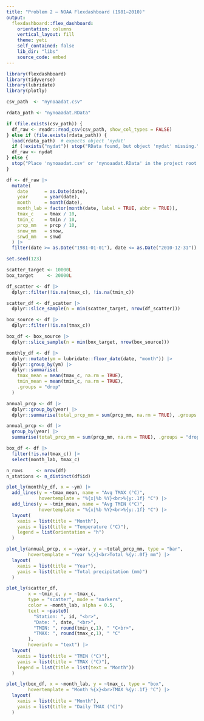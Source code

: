 ```yaml
---
title: "Problem 2 — NOAA Flexdashboard (1981–2010)"
output:
  flexdashboard::flex_dashboard:
    orientation: columns
    vertical_layout: fill
    theme: yeti
    self_contained: false
    lib_dir: "libs"
    source_code: embed
---
```


```r
library(flexdashboard)
library(tidyverse)
library(lubridate)
library(plotly)
```



```r
csv_path  <- "nynoaadat.csv"

rdata_path <- "nynoaadat.RData"

if (file.exists(csv_path)) {
  df_raw <- readr::read_csv(csv_path, show_col_types = FALSE)
} else if (file.exists(rdata_path)) {
  load(rdata_path)  # expects object 'nydat'
  if (!exists("nydat")) stop("RData found, but object 'nydat' missing.")
  df_raw <- nydat
} else {
  stop("Place 'nynoaadat.csv' or 'nynoaadat.RData' in the project root.")
}
```

```r
df <- df_raw |>
  mutate(
    date      = as.Date(date),
    year      = year(date),
    month     = month(date),
    month_lab = factor(month(date, label = TRUE, abbr = TRUE)),
    tmax_c    = tmax / 10,
    tmin_c    = tmin / 10,
    prcp_mm   = prcp / 10,
    snow_mm   = snow,
    snwd_mm   = snwd
  ) |>
  filter(date >= as.Date("1981-01-01"), date <= as.Date("2010-12-31"))
```

```r
set.seed(123)

scatter_target <- 10000L   
box_target     <- 20000L   

df_scatter <- df |>
  dplyr::filter(!is.na(tmax_c), !is.na(tmin_c))

scatter_df <- df_scatter |>
  dplyr::slice_sample(n = min(scatter_target, nrow(df_scatter)))

box_source <- df |>
  dplyr::filter(!is.na(tmax_c))

box_df <- box_source |>
  dplyr::slice_sample(n = min(box_target, nrow(box_source)))

monthly_df <- df |>
  dplyr::mutate(ym = lubridate::floor_date(date, "month")) |>
  dplyr::group_by(ym) |>
  dplyr::summarise(
    tmax_mean = mean(tmax_c, na.rm = TRUE),
    tmin_mean = mean(tmin_c, na.rm = TRUE),
    .groups = "drop"
  )

annual_prcp <- df |>
  dplyr::group_by(year) |>
  dplyr::summarise(total_prcp_mm = sum(prcp_mm, na.rm = TRUE), .groups = "drop")
```


```r
annual_prcp <- df |>
  group_by(year) |>
  summarise(total_prcp_mm = sum(prcp_mm, na.rm = TRUE), .groups = "drop")

box_df <- df |>
  filter(!is.na(tmax_c)) |>
  select(month_lab, tmax_c)

n_rows     <- nrow(df)
n_stations <- n_distinct(df$id)
```

```r
plot_ly(monthly_df, x = ~ym) |>
  add_lines(y = ~tmax_mean, name = "Avg TMAX (°C)",
            hovertemplate = "%{x|%b %Y}<br>%{y:.1f} °C") |>
  add_lines(y = ~tmin_mean, name = "Avg TMIN (°C)",
            hovertemplate = "%{x|%b %Y}<br>%{y:.1f} °C") |>
  layout(
    xaxis = list(title = "Month"),
    yaxis = list(title = "Temperature (°C)"),
    legend = list(orientation = "h")
  )
```

```r
plot_ly(annual_prcp, x = ~year, y = ~total_prcp_mm, type = "bar",
        hovertemplate = "Year %{x}<br>Total %{y:.0f} mm") |>
  layout(
    xaxis = list(title = "Year"),
    yaxis = list(title = "Total precipitation (mm)")
  )
```
```r
plot_ly(scatter_df,
        x = ~tmin_c, y = ~tmax_c,
        type = "scatter", mode = "markers",
        color = ~month_lab, alpha = 0.5,
        text = ~paste0(
          "Station: ", id, "<br>",
          "Date: ", date, "<br>",
          "TMIN: ", round(tmin_c,1), " °C<br>",
          "TMAX: ", round(tmax_c,1), " °C"
        ),
        hoverinfo = "text") |>
  layout(
    xaxis = list(title = "TMIN (°C)"),
    yaxis = list(title = "TMAX (°C)"),
    legend = list(title = list(text = "Month"))
  )
```

```r
plot_ly(box_df, x = ~month_lab, y = ~tmax_c, type = "box",
        hovertemplate = "Month %{x}<br>TMAX %{y:.1f} °C") |>
  layout(
    xaxis = list(title = "Month"),
    yaxis = list(title = "Daily TMAX (°C)")
  )
```

